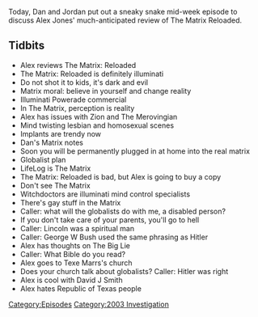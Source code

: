 {{DEFAULTSORT:
    #_EPISODE_0566:May 21, 2003
}}{{Episode
    | title           = May 21, 2003
    | caption         = Listen to this episode on [https://knowledgefight.libsyn.com/566-may-21-2003 Libsyn] [https://open.spotify.com/episode/1OfiK3XyBFIFDfl1nknYGB Spotify], Read the [[Transcript/566: May 21, 2003|Unofficial Transcript]]
    | episodeNumber   = 566
    | length          = 01:25:10
    | airDate         = June 16, 2021
    | coverageDate    = May 21, 2003
    | episodeType     = [[:Category:2003 Investigation|2003 Investigation]]
    | appearance      = [[Texe Marrs]], [[David J Smith]]
    | previousEpisode = [[565: June 10, 2021]]
    | nextEpisode     = [[567: June 13, 2021]]
}}

{{Stub}}

Today, Dan and Jordan put out a sneaky snake mid-week episode to discuss Alex Jones' much-anticipated review of The Matrix Reloaded.

==Tidbits==

*Alex reviews The Matrix: Reloaded
*The Matrix: Reloaded is definitely illuminati
*Do not shot it to kids, it's dark and evil
*Matrix moral: believe in yourself and change reality
*Illuminati Powerade commercial
*In The Matrix, perception is reality
*Alex has issues with Zion and The Merovingian
*Mind twisting lesbian and homosexual scenes
*Implants are trendy now
*Dan's Matrix notes
*Soon you will be permanently plugged in at home into the real matrix
*Globalist plan
*LifeLog is The Matrix
*The Matrix: Reloaded is bad, but Alex is going to buy a copy
*Don't see The Matrix
*Witchdoctors are illuminati mind control specialists
*There's gay stuff in the Matrix
*Caller: what will the globalists do with me, a disabled person?
*If you don't take care of your parents, you'll go to hell
*Caller: Lincoln was a spiritual man
*Caller: George W Bush used the same phrasing as Hitler
*Alex has thoughts on The Big Lie
*Caller: What Bible do you read?
*Alex goes to Texe Marrs's church
*Does your church talk about globalists? Caller: Hitler was right
*Alex is cool with David J Smith
*Alex hates Republic of Texas people

[[Category:Episodes]]
[[Category:2003 Investigation]]
